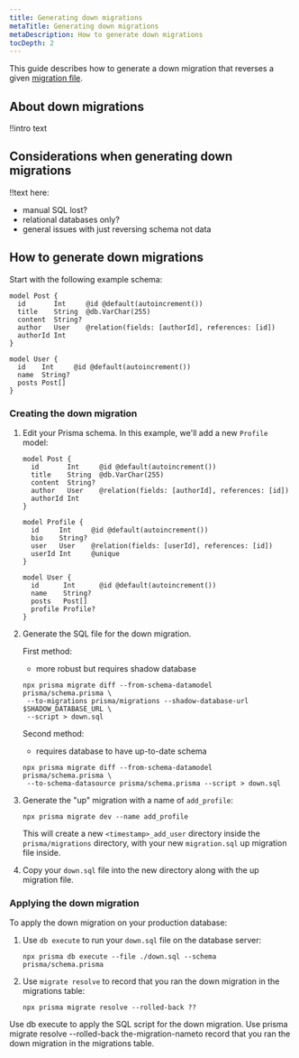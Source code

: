 ```yaml
---
title: Generating down migrations
metaTitle: Generating down migrations
metaDescription: How to generate down migrations
tocDepth: 2
---
```


<TopBlock>

This guide describes how to generate a down migration that reverses a given [migration file](/concepts/components/prisma-migrate#migration-history).

</TopBlock>

## About down migrations

!!intro text

## Considerations when generating down migrations

!!text here:

- manual SQL lost?
- relational databases only?
- general issues with just reversing schema not data

## How to generate down migrations

Start with the following example schema:

```prisma file=schema.prisma
model Post {
  id       Int     @id @default(autoincrement())
  title    String  @db.VarChar(255)
  content  String?
  author   User    @relation(fields: [authorId], references: [id])
  authorId Int
}

model User {
  id    Int     @id @default(autoincrement())
  name  String?
  posts Post[]
}
```

### Creating the down migration

1. Edit your Prisma schema. In this example, we'll add a new `Profile` model:

   ```prisma file=schema.prisma highlight=8-14;add|20;add
   model Post {
     id       Int     @id @default(autoincrement())
     title    String  @db.VarChar(255)
     content  String?
     author   User    @relation(fields: [authorId], references: [id])
     authorId Int
   }
   
   model Profile {
     id     Int     @id @default(autoincrement())
     bio    String?
     user   User    @relation(fields: [userId], references: [id])
     userId Int     @unique
   }
   
   model User {
     id      Int      @id @default(autoincrement())
     name    String?
     posts   Post[]
     profile Profile?
   }
   ```

2. Generate the SQL file for the down migration.

   First method:

   - more robust but requires shadow database

   ```terminal
   npx prisma migrate diff --from-schema-datamodel prisma/schema.prisma \
    --to-migrations prisma/migrations --shadow-database-url $SHADOW_DATABASE_URL \
    --script > down.sql
   ```

   Second method:

   - requires database to have up-to-date schema

   ```terminal
   npx prisma migrate diff --from-schema-datamodel prisma/schema.prisma \
    --to-schema-datasource prisma/schema.prisma --script > down.sql
   ```

3. Generate the "up" migration with a name of `add_profile`:

   ```terminal
   npx prisma migrate dev --name add_profile
   ```

   This will create a new `<timestamp>_add_user` directory inside the `prisma/migrations` directory, with your new `migration.sql` up migration file inside.

4. Copy your `down.sql` file into the new directory along with the up migration file.

### Applying the down migration

To apply the down migration on your production database:

1. Use `db execute` to run your `down.sql` file on the database server:

   ```terminal
   npx prisma db execute --file ./down.sql --schema prisma/schema.prisma
   ```

2. Use `migrate resolve` to record that you ran the down migration in the migrations table:

   ```terminal
   npx prisma migrate resolve --rolled-back ??
   ```

Use db execute to apply the SQL script for the down migration.
Use prisma migrate resolve --rolled-back the-migration-nameto record that you ran the down migration in the migrations table.
